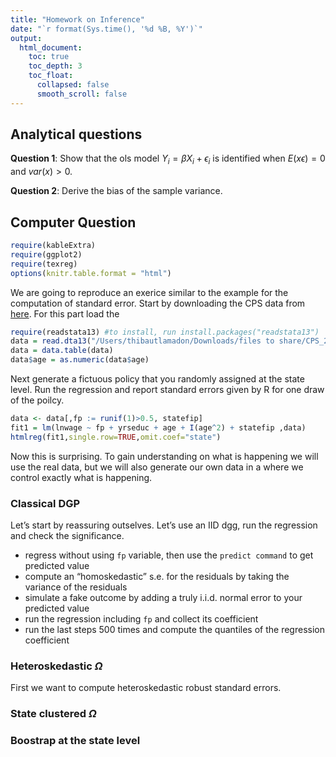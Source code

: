 ```yaml
---
title: "Homework on Inference"
date: "`r format(Sys.time(), '%d %B, %Y')`"
output:
  html_document:
    toc: true
    toc_depth: 3
    toc_float:
      collapsed: false
      smooth_scroll: false
---
```


## Analytical questions

**Question 1**: Show that the ols model $Y_i = \beta X_i + \epsilon_i$ is identified when $E(x\epsilon)=0$ and $var(x)>0$.

**Question 2**: Derive the bias of the sample variance.

## Computer Question 

```r
require(kableExtra)
require(ggplot2)
require(texreg)
options(knitr.table.format = "html") 
```

We are going to reproduce an exerice similar to the example for the computation of standard error.  Start by downloading the CPS data from [here](http://cameron.econ.ucdavis.edu/research/cameron_miller_JHR_files%20to%20share.zip). For this part load the 

```r
require(readstata13) #to install, run install.packages("readstata13")
data = read.dta13("/Users/thibautlamadon/Downloads/files to share/CPS_2012_micro.dta")
data = data.table(data)
data$age = as.numeric(data$age)
```

Next generate a fictuous policy that you randomly assigned at the state level. Run the regression and report standard errors given by R for one draw of the poilcy.

```r
data <- data[,fp := runif(1)>0.5, statefip]
fit1 = lm(lnwage ~ fp + yrseduc + age + I(age^2) + statefip ,data)
htmlreg(fit1,single.row=TRUE,omit.coef="state")
```

Now this is surprising. To gain understanding on what is happening we will use the real data, but we will also generate our own data in a where we control exactly what is happening.

### Classical DGP

Let's start by reassuring outselves. Let's use an IID dgg, run the regression and check the significance.

 - regress without using `fp` variable, then use the `predict command` to get predicted value
 - compute an "homoskedastic" s.e. for the residuals by taking the variance of the residuals
 - simulate a fake outcome by adding a truly i.i.d. normal error to your predicted value
 - run the regression including `fp` and collect its coefficient
 - run the last steps 500 times and compute the quantiles of the regression coefficient

### Heteroskedastic $\Omega$

First we want to compute heteroskedastic robust standard errors. 

### State clustered $\Omega$

### Boostrap at the state level







